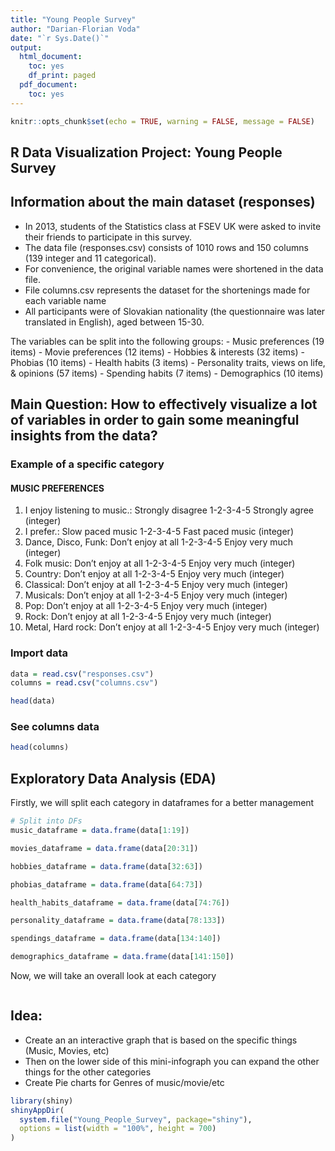 ```yaml
---
title: "Young People Survey"
author: "Darian-Florian Voda"
date: "`r Sys.Date()`"
output:
  html_document:
    toc: yes
    df_print: paged
  pdf_document:
    toc: yes
---
```


```r
knitr::opts_chunk$set(echo = TRUE, warning = FALSE, message = FALSE)
```

## R Data Visualization Project: Young People Survey

## Information about the main dataset (responses)

- In 2013, students of the Statistics class at FSEV UK were asked to invite their friends to participate in this survey.
- The data file (responses.csv) consists of 1010 rows and 150 columns (139 integer and 11 categorical).
- For convenience, the original variable names were shortened in the data file.
- File columns.csv represents the dataset for the shortenings made for each variable name
- All participants were of Slovakian nationality (the questionnaire was later translated in English), aged between 15-30.

The variables can be split into the following groups:
- Music preferences (19 items)
- Movie preferences (12 items)
- Hobbies & interests (32 items)
- Phobias (10 items)
- Health habits (3 items)
- Personality traits, views on life, & opinions (57 items)
- Spending habits (7 items)
- Demographics (10 items)

## Main Question: How to effectively visualize a lot of variables in order to gain some meaningful insights from the data?

### Example of a specific category

#### MUSIC PREFERENCES

1. I enjoy listening to music.: Strongly disagree 1-2-3-4-5 Strongly agree (integer)
2. I prefer.: Slow paced music 1-2-3-4-5 Fast paced music (integer)
3. Dance, Disco, Funk: Don't enjoy at all 1-2-3-4-5 Enjoy very much (integer)
4. Folk music: Don't enjoy at all 1-2-3-4-5 Enjoy very much (integer)
5. Country: Don't enjoy at all 1-2-3-4-5 Enjoy very much (integer)
6. Classical: Don't enjoy at all 1-2-3-4-5 Enjoy very much (integer)
7. Musicals: Don't enjoy at all 1-2-3-4-5 Enjoy very much (integer)
8. Pop: Don't enjoy at all 1-2-3-4-5 Enjoy very much (integer)
9. Rock: Don't enjoy at all 1-2-3-4-5 Enjoy very much (integer)
10. Metal, Hard rock: Don't enjoy at all 1-2-3-4-5 Enjoy very much (integer)



### Import data
```r
data = read.csv("responses.csv")
columns = read.csv("columns.csv")

head(data)
```
### See columns data

```r
head(columns)
```
## Exploratory Data Analysis (EDA)

Firstly, we will split each category in dataframes for a better management

```r
# Split into DFs
music_dataframe = data.frame(data[1:19])

movies_dataframe = data.frame(data[20:31])

hobbies_dataframe = data.frame(data[32:63])

phobias_dataframe = data.frame(data[64:73])

health_habits_dataframe = data.frame(data[74:76])

personality_dataframe = data.frame(data[78:133])

spendings_dataframe = data.frame(data[134:140])

demographics_dataframe = data.frame(data[141:150])
```

Now, we will take an overall look at each category

```r

```

## Idea:

- Create an an interactive graph that is based on the specific things (Music, Movies, etc)
- Then on the lower side of this mini-infograph you can expand the other things for the other categories
- Create Pie charts for Genres of music/movie/etc


```r
library(shiny)
shinyAppDir(
  system.file("Young_People_Survey", package="shiny"),
  options = list(width = "100%", height = 700)
)
```


